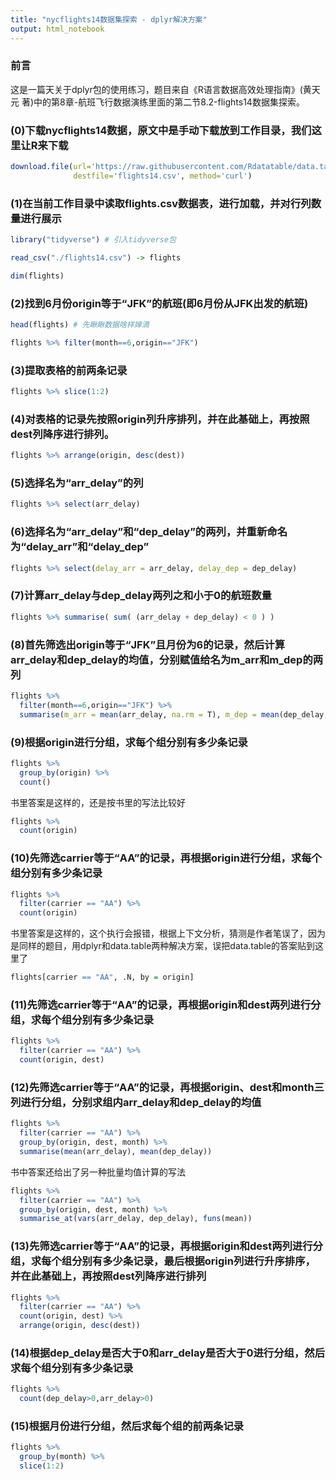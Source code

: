 ```yaml
---
title: "nycflights14数据集探索 - dplyr解决方案"
output: html_notebook
---
```


### 前言

这是一篇天关于dplyr包的使用练习，题目来自《R语言数据高效处理指南》(黄天元 著)中的第8章-航班飞行数据演练里面的第二节8.2-flights14数据集探索。

### (0)下载nycflights14数据，原文中是手动下载放到工作目录，我们这里让R来下载

```r
download.file(url='https://raw.githubusercontent.com/Rdatatable/data.table/master/vignettes/flights14.csv',
              destfile='flights14.csv', method='curl')
```

### (1)在当前工作目录中读取flights.csv数据表，进行加载，并对行列数量进行展示

```r
library("tidyverse") # 引入tidyverse包
```

```r
read_csv("./flights14.csv") -> flights
```

```r
dim(flights)
```

### (2)找到6月份origin等于“JFK”的航班(即6月份从JFK出发的航班)

```r
head(flights) # 先瞅瞅数据啥样婶滴
```

```r
flights %>% filter(month==6,origin=="JFK")
```

### (3)提取表格的前两条记录

```r
flights %>% slice(1:2)
```

### (4)对表格的记录先按照origin列升序排列，并在此基础上，再按照dest列降序进行排列。

```r
flights %>% arrange(origin, desc(dest))
```


### (5)选择名为“arr_delay”的列

```r
flights %>% select(arr_delay)
```

### (6)选择名为“arr_delay”和“dep_delay”的两列，并重新命名为“delay_arr”和“delay_dep”

```r
flights %>% select(delay_arr = arr_delay, delay_dep = dep_delay)
```

### (7)计算arr_delay与dep_delay两列之和小于0的航班数量

```r
flights %>% summarise( sum( (arr_delay + dep_delay) < 0 ) )
```

### (8)首先筛选出origin等于“JFK”且月份为6的记录，然后计算arr_delay和dep_delay的均值，分别赋值给名为m_arr和m_dep的两列

```r
flights %>% 
  filter(month==6,origin=="JFK") %>%
  summarise(m_arr = mean(arr_delay, na.rm = T), m_dep = mean(dep_delay, na.rm = T))
```

### (9)根据origin进行分组，求每个组分别有多少条记录

```r
flights %>%
  group_by(origin) %>%
  count()
```

书里答案是这样的，还是按书里的写法比较好

```r
flights %>%
  count(origin)
```

### (10)先筛选carrier等于“AA”的记录，再根据origin进行分组，求每个组分别有多少条记录

```r
flights %>%
  filter(carrier == "AA") %>%
  count(origin)
```

书里答案是这样的，这个执行会报错，根据上下文分析，猜测是作者笔误了，因为是同样的题目，用dplyr和data.table两种解决方案，误把data.table的答案贴到这里了
```r
flights[carrier == "AA", .N, by = origin]
```

### (11)先筛选carrier等于“AA”的记录，再根据origin和dest两列进行分组，求每个组分别有多少条记录

```r
flights %>%
  filter(carrier == "AA") %>%
  count(origin, dest)
```

### (12)先筛选carrier等于“AA”的记录，再根据origin、dest和month三列进行分组，分别求组内arr_delay和dep_delay的均值

```r
flights %>%
  filter(carrier == "AA") %>%
  group_by(origin, dest, month) %>%
  summarise(mean(arr_delay), mean(dep_delay))
```

书中答案还给出了另一种批量均值计算的写法
```r
flights %>%
  filter(carrier == "AA") %>%
  group_by(origin, dest, month) %>%
  summarise_at(vars(arr_delay, dep_delay), funs(mean))
```

### (13)先筛选carrier等于“AA”的记录，再根据origin和dest两列进行分组，求每个组分别有多少条记录，最后根据origin列进行升序排序，并在此基础上，再按照dest列降序进行排列

```r
flights %>%
  filter(carrier == "AA") %>%
  count(origin, dest) %>%
  arrange(origin, desc(dest))
```

### (14)根据dep_delay是否大于0和arr_delay是否大于0进行分组，然后求每个组分别有多少条记录

```r
flights %>%
  count(dep_delay>0,arr_delay>0)
```

### (15)根据月份进行分组，然后求每个组的前两条记录

```r
flights %>%
  group_by(month) %>%
  slice(1:2)
```
